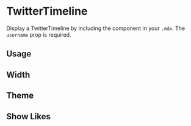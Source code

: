 

<Meta title="Components/Twitter/TwitterTimeline" component={TwitterTimeline} />

# TwitterTimeline

Display a TwitterTimeline by including the component in your `.mdx`. The `username` prop is required.

<ArgsTable of={TwitterTimeline} />

## Usage

<Canvas>
  <Story name="usage">
    <TwitterTimeline username="PaulieScanlon" height="400px" />
  </Story>
</Canvas>

## Width

<Canvas>
  <Story name="width">
    <TwitterTimeline username="PaulieScanlon" height="400px" width="100%" />
  </Story>
</Canvas>

## Theme

<Canvas>
  <Story name="theme">
    <TwitterTimeline username="PaulieScanlon" theme="dark" height="400px" />
  </Story>
</Canvas>

## Show Likes

<Canvas>
  <Story name="show-likes">
    <TwitterTimeline username="PaulieScanlon" showLikes={true} height="400px" />
  </Story>
</Canvas>
